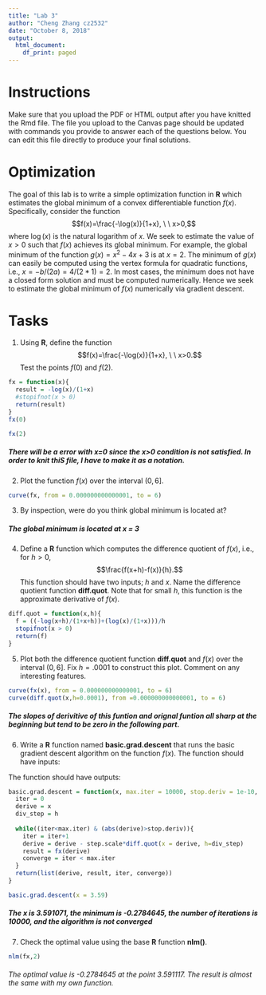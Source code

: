 ---
title: "Lab 3"
author: "Cheng Zhang cz2532"
date: "October 8, 2018"
output:
  html_document:
    df_print: paged
---

# Instructions 
Make sure that you upload the PDF or HTML output after you have knitted the Rmd file.  The file you upload to the Canvas page should be updated with commands you provide to answer each of the questions below.  You can edit this file directly to produce your final solutions.      

# Optimization


The goal of this lab is to write a simple optimization function in **R** which estimates the global minimum of a convex differentiable function $f(x)$.  Specifically, consider the function 
$$f(x)=\frac{-\log(x)}{1+x}, \ \ x>0,$$
where $\log(x)$ is the natural logarithm of $x$.  We seek to estimate the value of $x>0$ such that $f(x)$ achieves its global minimum.  For example, the global minimum of the function $g(x)=x^2-4x+3$ is at $x=2$. The minimum of $g(x)$ can easily be computed using the vertex formula for quadratic functions, i.e., $x=-b/(2a)=4/(2*1)=2$.  In most cases, the minimum does not have a closed form solution and must be computed numerically.  Hence we seek to estimate the global minimum of $f(x)$ numerically via gradient descent.    

# Tasks

1) Using **R**, define the function $$f(x)=\frac{-\log(x)}{1+x}, \ \ x>0.$$ Test the points $f(0)$ and $f(2)$. 

```{r}
fx = function(x){
  result = -log(x)/(1+x)
  #stopifnot(x > 0)
  return(result)
}
fx(0)

```
```{r}
fx(2)
```

##### There will be a error with x=0 since the x>0 condition is not satisfied. In order to knit thiS file, I have to make it as a notation.


2) Plot the function $f(x)$ over the interval $(0,6]$. 
```{r}
curve(fx, from = 0.000000000000001, to = 6)

```


3)  By inspection, were do you think global minimum is located at?  

##### The global minimum is located at x = 3



4) Define a **R** function which computes the difference quotient of $f(x)$, i.e., for $h>0$, 
$$\frac{f(x+h)-f(x)}{h}.$$ This function should have two inputs; $h$ and $x$.  Name the difference quotient function **diff.quot**.  Note that for small $h$,  this function is the approximate derivative of $f(x)$. 


```{r}
diff.quot = function(x,h){
  f = ((-log(x+h)/(1+x+h))+(log(x)/(1+x)))/h
  stopifnot(x > 0)
  return(f)
}
```


5) Plot both the difference quotient function **diff.quot** and $f(x)$ over the interval $(0,6]$.  Fix $h=.0001$ to construct this plot.  Comment on any interesting features.

```{r}
curve(fx(x), from = 0.000000000000001, to = 6)
curve(diff.quot(x,h=0.0001), from =0.000000000000001, to = 6)
```

##### The slopes of derivitive of this funtion and orignal funtion all sharp at the beginning but tend to be zero in the following part.




6) Write a **R** function named **basic.grad.descent** that runs the basic gradient descent algorithm on the function $f(x)$.
The function should have inputs:  

\begin{enumerate}
\item Initial value  {\bf x}
\item Maximum iterations  {\bf max.iter} with default 10000. 
\item Stopping criterion {\bf stop.deriv} with default 1e-10. 
\item Derivative step size {\bf h} with default .0001.  
\item Step size {\bf step.scale} with default .5. 
\end{enumerate} The function should have outputs:
\begin{enumerate}
\item The value $x$ that yields the minimum of $f(x)$. 
\item The minimum value of $f(x)$. 
\item The number of iterations the algorithm took to reach the minimum.
\item A logical indicator displaying whether or not the algorithm converged.  
\end{enumerate}


```{r}
basic.grad.descent = function(x, max.iter = 10000, stop.deriv = 1e-10, h = 0.0001, step.scale = 0.5){
  iter = 0
  derive = x
  div_step = h
  
  while((iter<max.iter) & (abs(derive)>stop.deriv)){
    iter = iter+1
    derive = derive - step.scale*diff.quot(x = derive, h=div_step)
    result = fx(derive)
    converge = iter < max.iter
  }
  return(list(derive, result, iter, converge))
}

basic.grad.descent(x = 3.59)

```

##### The x is 3.591071, the minimum is -0.2784645, the number of iterations is 10000, and the algorithm is not converged



7)  Check the optimal value using the base **R** function **nlm()**.  

```{r}
nlm(fx,2)

```

###### The optimal value is -0.2784645 at the point 3.591117. The result is almost the same with my own function.
